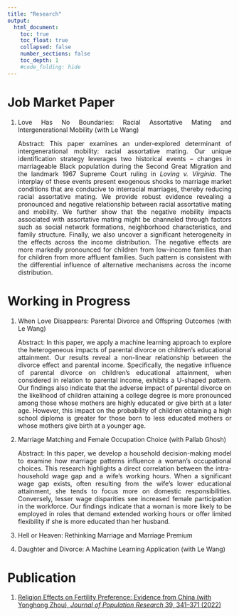 ```yaml
---
title: "Research"
output:
  html_document:
    toc: true
    toc_float: true
    collapsed: false
    number_sections: false
    toc_depth: 1
    #code_folding: hide
---
```


<style type="text/css">
.title {
  display: none;
}

</style>

# Job Market Paper

<div style="text-align: justify">

1.  Love Has No Boundaries: Racial Assortative Mating and Intergenerational Mobility (with Le Wang)

    Abstract: This paper examines an under-explored determinant of intergenerational mobility: racial assortative mating. Our unique identification strategy leverages two historical events – changes in marriageable Black population during the Second Great Migration and the landmark 1967 Supreme Court ruling in *Loving v. Virginia*. The interplay of these events present exogenous shocks to marriage market conditions that are conducive to interracial marriages, thereby reducing racial assortative mating. We provide robust evidence revealing a pronounced and negative relationship between racial assortative mating and mobility. We further show that the negative mobility impacts associated with assortative mating might be channeled through factors such as social network formations, neighborhood characteristics, and family structure. Finally, we also uncover a significant heterogeneity in the effects across the income distribution. The negative effects are more markedly pronounced for children from low-income families than for children from more affluent families. Such pattern is consistent with the differential influence of alternative mechanisms across the income distribution.

</div>

# Working in Progress

<div style="text-align: justify">


1.	When Love Disappears: Parental Divorce and Offspring Outcomes (with Le Wang)

    Abstract: In this paper, we apply a machine learning approach to explore the heterogeneous impacts of parental divorce on children's educational attainment. Our results reveal a non-linear relationship between the divorce effect and parental income. Specifically, the negative influence of parental divorce on children's educational attainment, when considered in relation to parental income, exhibits a U-shaped pattern. Our findings also indicate that the adverse impact of parental divorce on the likelihood of children attaining a college degree is more pronounced among those whose mothers are highly educated or give birth at a later age. However, this impact on the probability of children obtaining a high school diploma is greater for those born to less educated mothers or whose mothers give birth at a younger age.


2.	Marriage Matching and Female Occupation Choice (with Pallab Ghosh)

    Abstract: In this paper, we develop a household decision-making model to examine how marriage patterns influence a woman's occupational choices. This research highlights a direct correlation between the intra-household wage gap and a wife's working hours. When a significant wage gap exists, often resulting from the wife's lower educational attainment, she tends to focus more on domestic responsibilities. Conversely, lesser wage disparities see increased female participation in the workforce. Our findings indicate that a woman is more likely to be employed in roles that demand extended working hours or offer limited flexibility if she is more educated than her husband.


3.	Hell or Heaven: Rethinking Marriage and Marriage Premium

4.  Daughter and Divorce: A Machine Learning Application (with Le Wang)

</div>

# Publication
1.	[Religion Effects on Fertility Preference: Evidence from China (with Yonghong Zhou), *Journal
of Population Research* 39, 341–371 (2022)](https://link.springer.com/article/10.1007/s12546-022-09286-4)


